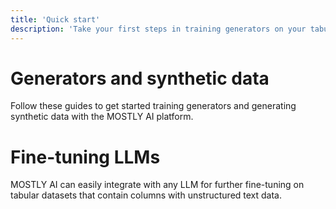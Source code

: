 ```yaml
---
title: 'Quick start'
description: 'Take your first steps in training generators on your tabular data and generating synthetic data.'
---
```



# Generators and synthetic data

Follow these guides to get started training generators and generating synthetic data with the MOSTLY AI platform.

<Cards num={2}>
  <Cards.Card icon={ModelCreatorIcon()} title="Model creators" href="/quick-start/model-creators" />
  <Cards.Card icon={DataConsumerIcon()} title="Data consumers" href="/quick-start/data-consumers" />
</Cards>

# Fine-tuning LLMs

MOSTLY AI can easily integrate with any LLM for further fine-tuning on tabular datasets that contain columns with unstructured text data.

<Cards num={1}>
  <Cards.Card icon={LLMIcon()} title="Fine-tuning LLMs" href="/quick-start/fine-tuning-llms" />
</Cards>
